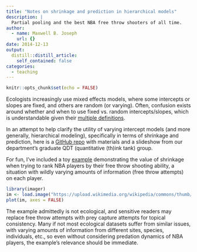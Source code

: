```yaml
---
title: "Notes on shrinkage and prediction in hierarchical models"
description: |
  Partial pooling and the best NBA free throw shooters of all time.
author:
  - name: Maxwell B. Joseph
    url: {}
date: 2014-12-13
output:
  distill::distill_article:
    self_contained: false
categories: 
  - teaching
---
```


```r
knitr::opts_chunk$set(echo = FALSE)
```


Ecologists increasingly use mixed effects models, where some intercepts or 
slopes are fixed, and others are random (or varying).
Often, confusion exists around whether and when to use fixed vs. random 
intercepts/slopes, which is understandable given their 
[multiple definitions](http://andrewgelman.com/2005/01/25/why_i_dont_use/).

In an attempt to help clarify the utility of varying intercept models (and more 
generally, hierarchical modeling), specifically in terms of shrinkage and 
prediction, here is a 
[GitHub repo](https://github.com/mbjoseph/hierarchical_models) with materials 
and a slideshow from our department's graduate QDT (quantitative (th)ink tank) 
group.

For fun, I've included a toy
[example](https://github.com/mbjoseph/hierarchical_models/blob/master/R_examples/nba/nba_freethrows.R)
demonstrating the value of shrinkage when trying to rank NBA players by their 
free throw shooting ability, a situation with wildly varying amounts of 
information (free throw attempts) on each player.


```r
library(imager)
im <- load.image("https://upload.wikimedia.org/wikipedia/commons/thumb/9/96/Kobe_Bryant_8.jpg/686px-Kobe_Bryant_8.jpg")
plot(im, axes = FALSE)
```

The example admittedly is not ecological, and sensitive readers may replace free
throw attempts with prey capture attempts for topical consistency.
Many if not most ecological datasets suffer from similar issues, with varying 
amounts of information from different sites, species, individuals, etc., so 
even without considering predation dynamics of NBA players, the example's 
relevance should be immediate.
